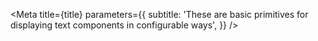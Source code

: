 

<Meta
  title={title}
  parameters={{
    subtitle:
      'These are basic primitives for displaying text components in configurable ways',
  }}
/>

<TableOfContents />
